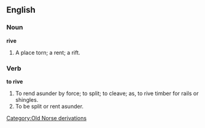 ==English==

===Noun===

'''rive'''

#A place torn; a rent; a rift.

===Verb===

'''to rive'''

#To rend asunder by force; to split; to cleave; as, to rive timber for rails or shingles.
#To be split or rent asunder.
[[Category:Old Norse derivations]]